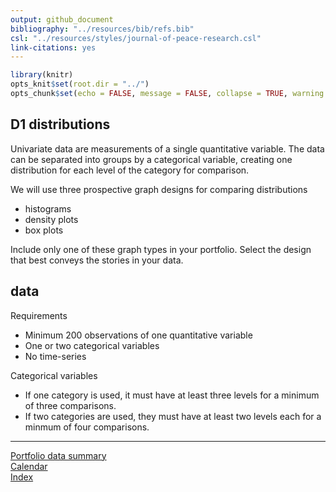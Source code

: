 ```yaml
---
output: github_document
bibliography: "../resources/bib/refs.bib" 
csl: "../resources/styles/journal-of-peace-research.csl"
link-citations: yes
---
```


```r
library(knitr)
opts_knit$set(root.dir = "../")
opts_chunk$set(echo = FALSE, message = FALSE, collapse = TRUE, warning = FALSE)
```

## D1 distributions 

Univariate data are measurements of a single quantitative variable. The data can be separated into groups by a categorical variable, creating one distribution for each level of the category for comparison. 

We will use three prospective graph designs for comparing distributions 

- histograms 
- density plots 
- box plots 

Include only one of these graph types in your portfolio. Select the design that best conveys the stories in your data. 




## data 

Requirements

- Minimum 200 observations of one quantitative variable  
- One or two categorical variables  
- No time-series 

Categorical variables 

- If one category is used, it must have at least three levels for a minimum of three comparisons.  
- If two categories are used, they must have at least two levels each for a minmum of four comparisons. 










---  
[Portfolio data summary](cm301_portfolio_data-types.md)    
[Calendar](../README.md#calendar)    
[Index](../README.md#index) 
